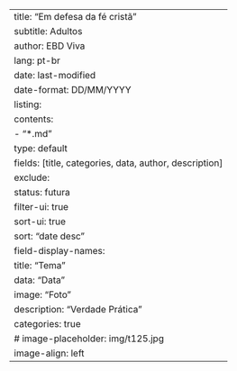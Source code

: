 ---
title: "Em defesa da fé cristã"
subtitle: Adultos
author: EBD Viva
lang: pt-br
date: last-modified
date-format: DD/MM/YYYY
listing:
    contents:
        - "*.md"
    type: default
    fields: [title, categories, data, author, description]
    exclude:
        status: futura
    filter-ui: true
    sort-ui: true
    sort: "date desc"
    field-display-names:
        title: "Tema"
        data: "Data"
        image: "Foto"
        description: "Verdade Prática"
    categories: true
    # image-placeholder: img/t125.jpg
    image-align: left
---